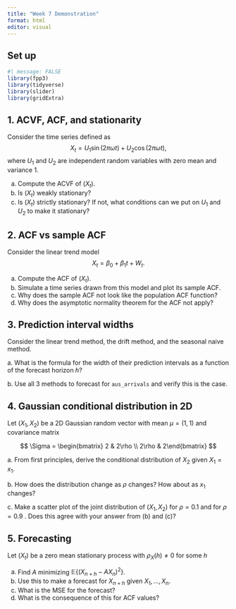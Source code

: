 ```yaml
---
title: "Week 7 Demonstration"
format: html
editor: visual
---
```


## Set up

```r
#| message: FALSE
library(fpp3)
library(tidyverse)
library(slider)
library(gridExtra)
```

## 1. ACVF, ACF, and stationarity

Consider the time series defined as $$
X_t = U_1 \sin(2\pi \omega t) + U_2\cos(2\pi\omega t),
$$ where $U_1$ and $U_2$ are independent random variables with zero mean and variance 1.

a.  Compute the ACVF of $(X_t)$.
b.  Is $(X_t)$ weakly stationary?
c.  Is $(X_t)$ strictly stationary? If not, what conditions can we put on $U_1$ and $U_2$ to make it stationary?

## 2. ACF vs sample ACF

Consider the linear trend model $$
X_t = \beta_0 + \beta_1 t + W_t.
$$

a.  Compute the ACF of $(X_t)$.
b.  Simulate a time series drawn from this model and plot its sample ACF.
c.  Why does the sample ACF not look like the population ACF function?
d.  Why does the asymptotic normality theorem for the ACF not apply?

## 3. Prediction interval widths

Consider the linear trend method, the drift method, and the seasonal naive method.

a\. What is the formula for the width of their prediction intervals as a function of the forecast horizon $h$?

b\. Use all 3 methods to forecast for `aus_arrivals` and verify this is the case.

## 4. Gaussian conditional distribution in 2D

Let $(X_1,X_2)$ be a 2D Gaussian random vector with mean $\mu = (1, 1)$ and covariance matrix

$$
\Sigma = \begin{bmatrix} 2  & 2\rho \\ 2\rho & 2\end{bmatrix}
$$

a\. From first principles, derive the conditional distribution of $X_2$ given $X_1=x_1$.

b\. How does the distribution change as $\rho$ changes? How about as $x_1$ changes?

c\. Make a scatter plot of the joint distribution of $(X_1,X_2)$ for $\rho = 0.1$ and for $\rho = 0.9$ . Does this agree with your answer from (b) and (c)?

## 5. Forecasting

Let $(X_t)$ be a zero mean stationary process with $\rho_X(h) \neq 0$ for some $h$

a.  Find $A$ minimizing $\mathbb{E}\lbrace (X_{n+h} - A X_n)^2 \rbrace$.
b.  Use this to make a forecast for $X_{n+h}$ given $X_1,\ldots,X_n$.
c.  What is the MSE for the forecast?
d.  What is the consequence of this for ACF values?

